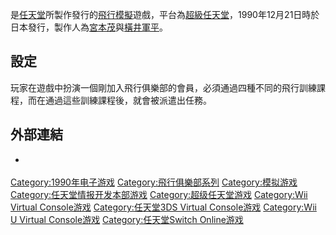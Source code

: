 {{About|1990年发行的电子游戏|系列的整体介绍|飞行俱乐部系列|台灣漫畫|飛行俱樂部 (漫畫)}}

{{NoteTA
| G1 = Games
| G2 = Nintendo
}}

{{vgname|飛行俱樂部|ja=パイロットウイングス|en=Pilotwings}}是[[任天堂|任天堂]]所製作發行的[[飛行模擬|飛行模擬]]遊戲，平台為[[超級任天堂|超級任天堂]]，1990年12月21日時於日本發行，製作人為[[宮本茂|宮本茂]]與[[橫井軍平|橫井軍平]]。

== 設定 ==

玩家在遊戲中扮演一個剛加入飛行俱樂部的會員，必須通過四種不同的飛行訓練課程，而在通過這些訓練課程後，就會被派遣出任務。

== 外部連結 ==

* {{Official website|http://www.nintendo.co.jp/n02/shvc/pw/index.html}} {{ja icon}}

{{飞行俱乐部系列}}

{{DEFAULTSORT:Pilotwings}}
[[Category:1990年电子游戏|Category:1990年电子游戏]]
[[Category:飛行俱樂部系列|Category:飛行俱樂部系列]]
[[Category:模拟游戏|Category:模拟游戏]]
[[Category:任天堂情报开发本部游戏|Category:任天堂情报开发本部游戏]]
[[Category:超级任天堂游戏|Category:超级任天堂游戏]]
[[Category:Wii_Virtual_Console游戏|Category:Wii Virtual Console游戏]]
[[Category:任天堂3DS_Virtual_Console游戏|Category:任天堂3DS Virtual Console游戏]]
[[Category:Wii_U_Virtual_Console游戏|Category:Wii U Virtual Console游戏]]
[[Category:任天堂Switch_Online游戏|Category:任天堂Switch Online游戏]]

{{Nintendo-stub}}
{{flightsim-videogame-stub}}
